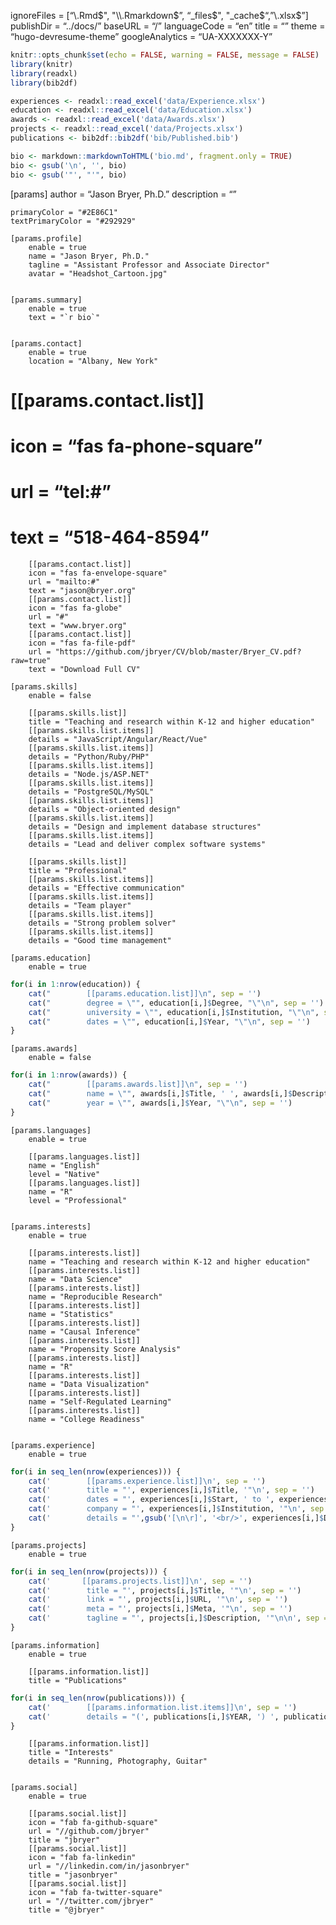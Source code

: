 ignoreFiles = ["\\.Rmd$", "\\.Rmarkdown$", "_files$", "_cache$", "\\.xlsx$"]
publishDir = "../docs/"
baseURL = "/"
languageCode = "en"
title = ""
theme = "hugo-devresume-theme"
googleAnalytics = "UA-XXXXXXX-Y"

```r
knitr::opts_chunk$set(echo = FALSE, warning = FALSE, message = FALSE)
library(knitr)
library(readxl)
library(bib2df)

experiences <- readxl::read_excel('data/Experience.xlsx')
education <- readxl::read_excel('data/Education.xlsx')
awards <- readxl::read_excel('data/Awards.xlsx')
projects <- readxl::read_excel('data/Projects.xlsx')
publications <- bib2df::bib2df('bib/Published.bib')

bio <- markdown::markdownToHTML('bio.md', fragment.only = TRUE)
bio <- gsub('\n', '', bio)
bio <- gsub('"', "'", bio)
```

[params]
    author = "Jason Bryer, Ph.D."
    description = ""

    primaryColor = "#2E86C1"
    textPrimaryColor = "#292929"

    [params.profile]
        enable = true
        name = "Jason Bryer, Ph.D."
        tagline = "Assistant Professor and Associate Director"
        avatar = "Headshot_Cartoon.jpg"


    [params.summary]
        enable = true
        text = "`r bio`"


    [params.contact]
        enable = true
        location = "Albany, New York"

#        [[params.contact.list]]
#        icon = "fas fa-phone-square"
#        url = "tel:#"
#        text = "518-464-8594"
        [[params.contact.list]]
        icon = "fas fa-envelope-square"
        url = "mailto:#"
        text = "jason@bryer.org"
        [[params.contact.list]]
        icon = "fas fa-globe"
        url = "#"
        text = "www.bryer.org"
        [[params.contact.list]]
        icon = "fas fa-file-pdf"
        url = "https://github.com/jbryer/CV/blob/master/Bryer_CV.pdf?raw=true"
        text = "Download Full CV"

    [params.skills]
        enable = false

        [[params.skills.list]]
        title = "Teaching and research within K-12 and higher education"
        [[params.skills.list.items]]
        details = "JavaScript/Angular/React/Vue"
        [[params.skills.list.items]]
        details = "Python/Ruby/PHP"
        [[params.skills.list.items]]
        details = "Node.js/ASP.NET"
        [[params.skills.list.items]]
        details = "PostgreSQL/MySQL"
        [[params.skills.list.items]]
        details = "Object-oriented design"
        [[params.skills.list.items]]
        details = "Design and implement database structures"
        [[params.skills.list.items]]
        details = "Lead and deliver complex software systems"

        [[params.skills.list]]
        title = "Professional"
        [[params.skills.list.items]]
        details = "Effective communication"
        [[params.skills.list.items]]
        details = "Team player"
        [[params.skills.list.items]]
        details = "Strong problem solver"
        [[params.skills.list.items]]
        details = "Good time management"

    [params.education]
        enable = true

```r
for(i in 1:nrow(education)) {
    cat("        [[params.education.list]]\n", sep = '')
    cat("        degree = \"", education[i,]$Degree, "\"\n", sep = '')
    cat("        university = \"", education[i,]$Institution, "\"\n", sep = '')
    cat("        dates = \"", education[i,]$Year, "\"\n", sep = '')
}
```

    [params.awards]
        enable = false

```r
for(i in 1:nrow(awards)) {
	cat("        [[params.awards.list]]\n", sep = '')
	cat("        name = \"", awards[i,]$Title, ' ', awards[i,]$Description, "\"\n", sep = '')
	cat("        year = \"", awards[i,]$Year, "\"\n", sep = '')
}
```

    [params.languages]
        enable = true

        [[params.languages.list]]
        name = "English"
        level = "Native"
        [[params.languages.list]]
        name = "R"
        level = "Professional"


    [params.interests]
        enable = true

        [[params.interests.list]]
        name = "Teaching and research within K-12 and higher education"
        [[params.interests.list]]
        name = "Data Science"
        [[params.interests.list]]
        name = "Reproducible Research"
        [[params.interests.list]]
        name = "Statistics"
        [[params.interests.list]]
        name = "Causal Inference"
        [[params.interests.list]]
        name = "Propensity Score Analysis"
        [[params.interests.list]]
        name = "R"
        [[params.interests.list]]
        name = "Data Visualization"
        [[params.interests.list]]
        name = "Self-Regulated Learning"
        [[params.interests.list]]
        name = "College Readiness"


    [params.experience]
        enable = true

```r
for(i in seq_len(nrow(experiences))) {
	cat('        [[params.experience.list]]\n', sep = '')
	cat('        title = "', experiences[i,]$Title, '"\n', sep = '')
	cat('        dates = "', experiences[i,]$Start, ' to ', experiences[i,]$End, '"\n', sep = '')
	cat('        company = "', experiences[i,]$Institution, '"\n', sep = '')
	cat('        details = "',gsub('[\n\r]', '<br/>', experiences[i,]$Description), '"\n\n', sep = '')
}
```


    [params.projects]
        enable = true

```r
for(i in seq_len(nrow(projects))) {
	cat('       [[params.projects.list]]\n', sep = '')
	cat('        title = "', projects[i,]$Title, '"\n', sep = '')
	cat('        link = "', projects[i,]$URL, '"\n', sep = '')
	cat('        meta = "', projects[i,]$Meta, '"\n', sep = '')
	cat('        tagline = "', projects[i,]$Description, '"\n\n', sep = '')
}
```


    [params.information]
        enable = true

        [[params.information.list]]
        title = "Publications"
```r
for(i in seq_len(nrow(publications))) {
	cat('        [[params.information.list.items]]\n', sep = '')
	cat('        details = "(', publications[i,]$YEAR, ') ', publications[i,]$TITLE, '"\n', sep = '')
}
```

        [[params.information.list]]
        title = "Interests"
        details = "Running, Photography, Guitar"


    [params.social]
        enable = true

        [[params.social.list]]
        icon = "fab fa-github-square"
        url = "//github.com/jbryer"
        title = "jbryer"
        [[params.social.list]]
        icon = "fab fa-linkedin"
        url = "//linkedin.com/in/jasonbryer"
        title = "jasonbryer"
        [[params.social.list]]
        icon = "fab fa-twitter-square"
        url = "//twitter.com/jbryer"
        title = "@jbryer"

